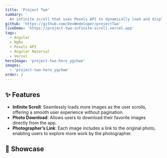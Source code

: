 ```yaml
---
title: 'Project Two'
summary: '
  An infinite scroll that uses Pexels API to dynamically load and display stunning photography.'
github: 'https://github.com/DevWedeloper/projectTwo'
liveDemo: 'https://project-two-infinite-scroll.vercel.app'
tags:
  - Angular
  - NgRx
  - Pexels API
  - Angular Material
  - Vercel
heroImage: 'project-two-hero_ygchwe'
images:
  - 'project-two-hero_ygchwe'
order: 2
---
```



<ProjectSummary
  title={frontmatter.title}
  summary={frontmatter.summary}
  github={frontmatter.github}
  liveDemo={frontmatter.liveDemo}
  tags={frontmatter.tags}
  heroImage={frontmatter.heroImage}
/>

## ✨ Features

- **Infinite Scroll**: Seamlessly loads more images as the user scrolls, offering a smooth user experience without pagination.
- **Photo Download**: Allows users to download their favorite images directly from the app.
- **Photographer’s Link**: Each image includes a link to the original photo, enabling users to explore more work by the photographer.

## 🧠 Showcase

<ImageList images={frontmatter.images} />
